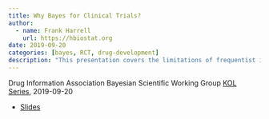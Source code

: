 ```yaml
---
title: Why Bayes for Clinical Trials?
author:
  - name: Frank Harrell
    url: https://hbiostat.org
date: 2019-09-20 
categories: [bayes, RCT, drug-development]
description: "This presentation covers the limitations of frequentist inference for answering clinical questions and generating evidence for efficacy. Key to understanding efficacy is understanding conditional probability and its relation to information flow.  What type I error really controls is discussed, and it is argued that it is not regulator's regret.  The frequentist and Bayesian approaches for stating statistical results for efficacy assesment are contrasted, and a high-level view of the Bayesian approach is given.  A key point is the actionability of the statistical results.  Some of the advantages of the Bayesian approach are cataloged, with emphasis on forward-information-flow probabilities that instantly define their own error probabilities.  Multiplicity issues are discussed, and a simple simulation study is used to demonstrate the lack of multiplicity issues in the Bayesian context even with infinitely many data looks.  Some practical guidance for choosing prior distributions is given.  Finally, some examples of joint Bayesian inference for multiple endpoints are given."
---
```


Drug Information Association Bayesian Scientific Working Group [KOL Series](http://www.bayesianscientific.org/kol-lecture-series), 2019-09-20

* [Slides](https://hbiostat.org/doc/bayes/why.pdf)
